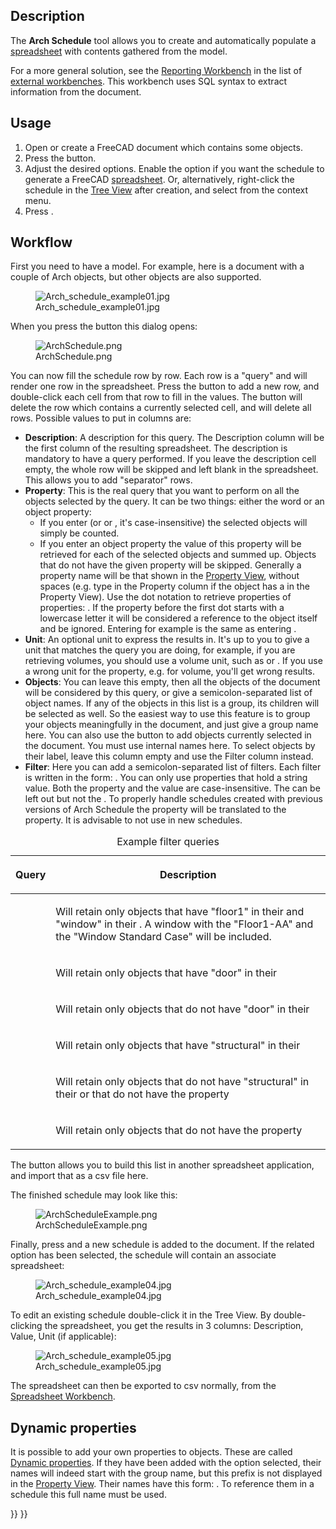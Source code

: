<languages/>

{{Docnav
|[[BIM_Material|Materials]]
|[[BIM_Preflight|Preflight]]
|[[BIM_Workbench|BIM]]
|IconL=BIM_Material.svg
|IconR=BIM_Preflight.png
|IconC=Workbench_BIM.svg
}}

{{GuiCommand
|Name=Arch Schedule
|MenuLocation=Manage → Schedule
|Workbenches=[[BIM_Workbench|BIM]]
|SeeAlso=
}}

==Description==

The '''Arch Schedule''' tool allows you to create and automatically populate a [[Spreadsheet_Workbench|spreadsheet]] with contents gathered from the model.

For a more general solution, see the [https://github.com/furti/FreeCAD-Reporting/tree/master Reporting Workbench] in the list of [[External_workbenches|external workbenches]]. This workbench uses SQL syntax to extract information from the document.

==Usage==

# Open or create a FreeCAD document which contains some objects.
# Press the {{Button|[[Image:Arch_Schedule.svg|16px]] [[Arch_Schedule|Schedule]]}} button.
# Adjust the desired options. Enable the {{MenuCommand|Associate spreadsheet}} option if you want the schedule to generate a FreeCAD [[Spreadsheet_Workbench|spreadsheet]]. Or, alternatively, right-click the schedule in the [[Tree_View|Tree View]] after creation, and select {{MenuCommand|Attach Spreadsheet}} from the context menu.
# Press {{Button|OK}}.

==Workflow==

First you need to have a model. For example, here is a document with a couple of Arch objects, but other objects are also supported.

[[Image:Arch_schedule_example01.jpg]]

When you press the {{Button|[[Image:Arch_Schedule.svg|16px]] [[Arch_Schedule|Schedule]]}} button this dialog opens:

[[Image:ArchSchedule.png]]

You can now fill the schedule row by row. Each row is a "query" and will render one row in the spreadsheet. Press the {{Button|[[Image:List-add.svg|16px]] Add Row}} button to add a new row, and double-click each cell from that row to fill in the values. The {{Button|[[Image:List-remove.svg|16px]] Del Row}} button will delete the row which contains a currently selected cell, and {{Button|[[Image:Delete.svg|16px]] Clear}} will delete all rows. Possible values to put in columns are:

* '''Description''': A description for this query. The Description column will be the first column of the resulting spreadsheet. The description is mandatory to have a query performed. If you leave the description cell empty, the whole row will be skipped and left blank in the spreadsheet. This allows you to add "separator" rows.
* '''Property''': This is the real query that you want to perform on all the objects selected by the query. It can be two things: either the word {{incode|count}} or an object property:
** If you enter {{incode|count}} (or {{incode|Count}} or {{incode|COUNT}}, it's case-insensitive) the selected objects will simply be counted.
** If you enter an object property the value of this property will be retrieved for each of the selected objects and summed up. Objects that do not have the given property will be skipped. Generally a property name will be that shown in the [[Property_View|Property View]], without spaces (e.g. type {{incode|PerimeterLength}} in the Property column if the object has a {{incode|Perimeter Length}} in the Property View). Use the dot notation to retrieve properties of properties: {{incode|PropertyOfObject.PropertyOfProperty1.PropertyOfProperty2}}. If the property before the first dot starts with a lowercase letter it will be considered a reference to the object itself and be ignored. Entering for example {{incode|object.Shape.Volume}} is the same as entering {{incode|Shape.Volume}}.
* '''Unit''': An optional unit to express the results in. It's up to you to give a unit that matches the query you are doing, for example, if you are retrieving volumes, you should use a volume unit, such as {{incode|m^3}} or {{incode|m³}}. If you use a wrong unit for the property, e.g. {{incode|cm}} for volume, you'll get wrong results.
* '''Objects''': You can leave this empty, then all the objects of the document will be considered by this query, or give a semicolon{{incode|;}}-separated list of object names. If any of the objects in this list is a group, its children will be selected as well. So the easiest way to use this feature is to group your objects meaningfully in the document, and just give a group name here. You can also use the {{Button|[[Image:Edit-select-all.svg|16px]] Add Selection}} button to add objects currently selected in the document. You must use internal names here. To select objects by their label, leave this column empty and use the Filter column instead.
* '''Filter''': Here you can add a semicolon{{incode|;}}-separated list of filters. Each filter is written in the form: {{incode|property:value}}. You can only use properties that hold a string value. Both the property and the value are case-insensitive. The {{incode|value}} can be left out but not the {{incode|:}}. To properly handle schedules created with previous versions of Arch Schedule the {{incode|type}} property will be translated to the {{incode|ifctype}} property. It is advisable to not use {{incode|type}} in new schedules.

{| class="wikitable"
|+ Example filter queries
|-
! Query
! Description
|-
| {{incode|label:floor1;ifctype:window}}
| Will retain only objects that have "floor1" in their {{PropertyData|Label}} and "window" in their {{PropertyData|IFC Type}}. A window with the {{PropertyData|Label}} "Floor1-AA" and the {{PropertyData|IFC Type}} "Window Standard Case" will be included.
|-
| {{incode|label:door}}
| Will retain only objects that have "door" in their {{PropertyData|Label}}
|-
| {{incode|!label:door}}
| Will retain only objects that do not have "door" in their {{PropertyData|Label}}
|-
| {{incode|ifctype:structural}}
| Will retain only objects that have "structural" in their {{PropertyData|IFC Type}}
|-
| {{incode|!ifctype:structural}}
| Will retain only objects that do not have "structural" in their {{PropertyData|IFC Type}} or that do not have the {{PropertyData|IFC Type}} property
|-
| {{incode|!ifctype:}}
| Will retain only objects that do not have the {{PropertyData|IFC Type}} property
|}

The {{Button|[[Image:Document-open.svg|16px]] Import}} button allows you to build this list in another spreadsheet application, and import that as a csv file here.

The finished schedule may look like this:

[[Image:ArchScheduleExample.png]]

Finally, press {{Button|OK}} and a new schedule is added to the document. If the related option has been selected, the schedule will contain an associate spreadsheet:

[[Image:Arch_schedule_example04.jpg]]

To edit an existing schedule double-click it in the Tree View. By double-clicking the spreadsheet, you get the results in 3 columns: Description, Value, Unit (if applicable):

[[Image:Arch_schedule_example05.jpg]]

The spreadsheet can then be exported to csv normally, from the [[Spreadsheet_Workbench|Spreadsheet Workbench]].

==Dynamic properties==

It is possible to add your own properties to objects. These are called [[Property_View#Context_menu|Dynamic properties]]. If they have been added with the {{MenuCommand|Prefix group name}} option selected, their names will indeed start with the group name, but this prefix is not displayed in the [[Property_View|Property View]]. Their names have this form: {{incode|NameOfGroup_NameOfProperty}}. To reference them in a schedule this full name must be used.


{{Docnav
|[[BIM_Material|Materials]]
|[[BIM_Preflight|Preflight]]
|[[BIM_Workbench|BIM]]
|IconL=BIM_Material.svg
|IconR=BIM_Preflight.png
|IconC=Workbench_BIM.svg
}}

{{BIM_Tools_navi{{#translation:}}}}
{{Userdocnavi{{#translation:}}}}